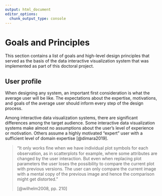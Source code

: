 ```yaml
---
output: html_document
editor_options: 
  chunk_output_type: console
---
```


# Goals and Principles

This section contains a list of goals and high-level design principles that served as the basis of the data interactive visualization system that was implemented as part of this doctoral project.

## User profile

When designing any system, an important first consideration is what the average user will be like. The expectations about the expertise, motivations, and goals of the average user should inform every step of the design process.

Among interactive data visualization systems, there are significant differences among the target audience. Some interactive data visualization systems make almost no assumptions about the user's level of experience or motivation. Others assume a highly motivated "expert" user with a sufficient level of domain expertise [@dimara2019].

> "It only works ﬁne when we have individual plot symbols for each observation, as in scatterplots for example, where some attributes are changed by the user interaction. But even when replacing plot parameters the user loses the possibility to compare the current plot with previous versions. The
user can only compare the current image with a mental copy of the previous image and hence the comparison might get distorted."
>
> [@wilhelm2008, pp. 210]

